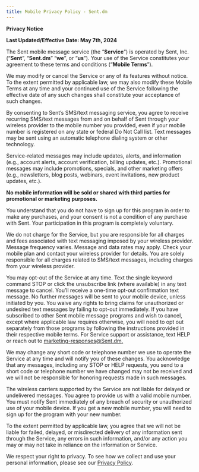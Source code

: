 ```yaml
---
title: Mobile Privacy Policy - Sent.dm
---
```


**Privacy Notice**

**Last Updated/Effective Date: May 7th, 2024**  

The Sent mobile message service (the “**Service**“) is operated by Sent, Inc. (“**Sent**”, “**Sent.dm**” “**we**”, or “**us**”). Your use of the Service constitutes your agreement to these terms and conditions (“**Mobile Terms**”).  

We may modify or cancel the Service or any of its features without notice. To the extent permitted by applicable law, we may also modify these Mobile Terms at any time and your continued use of the Service following the effective date of any such changes shall constitute your acceptance of such changes.  

By consenting to Sent’s SMS/text messaging service, you agree to receive recurring SMS/text messages from and on behalf of Sent through your wireless provider to the mobile number you provided, even if your mobile number is registered on any state or federal Do Not Call list. Text messages may be sent using an automatic telephone dialing system or other technology.

Service-related messages may include updates, alerts, and information (e.g., account alerts, account verification, billing updates, etc.). Promotional messages may include promotions, specials, and other marketing offers (e.g., newsletters, blog posts, webinars, event invitations, new product updates, etc.).  

**No mobile information will be sold or shared with third parties for promotional or marketing purposes.**

You understand that you do not have to sign up for this program in order to make any purchases, and your consent is not a condition of any purchase with Sent. Your participation in this program is completely voluntary.  

We do not charge for the Service, but you are responsible for all charges and fees associated with text messaging imposed by your wireless provider. Message frequency varies. Message and data rates may apply. Check your mobile plan and contact your wireless provider for details. You are solely responsible for all charges related to SMS/text messages, including charges from your wireless provider.  

You may opt-out of the Service at any time. Text the single keyword command STOP or click the unsubscribe link (where available) in any text message to cancel. You’ll receive a one-time opt-out confirmation text message. No further messages will be sent to your mobile device, unless initiated by you. You waive any rights to bring claims for unauthorized or undesired text messages by failing to opt-out immediately. If you have subscribed to other Sent mobile message programs and wish to cancel, except where applicable law requires otherwise, you will need to opt out separately from those programs by following the instructions provided in their respective mobile terms. For Service support or assistance, text HELP or reach out to [marketing-responses@Sent.dm.](mailto:marketing-responses@Sent.dm)

We may change any short code or telephone number we use to operate the Service at any time and will notify you of these changes. You acknowledge that any messages, including any STOP or HELP requests, you send to a short code or telephone number we have changed may not be received and we will not be responsible for honoring requests made in such messages.

The wireless carriers supported by the Service are not liable for delayed or undelivered messages. You agree to provide us with a valid mobile number. You must notify Sent immediately of any breach of security or unauthorized use of your mobile device. If you get a new mobile number, you will need to sign up for the program with your new number.

To the extent permitted by applicable law, you agree that we will not be liable for failed, delayed, or misdirected delivery of any information sent through the Service, any errors in such information, and/or any action you may or may not take in reliance on the information or Service.  

We respect your right to privacy. To see how we collect and use your personal information, please see our [Privacy Policy](https://docs.sent.dev/privacy).